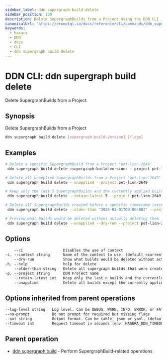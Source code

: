 ```yaml
---
sidebar_label: ddn supergraph build delete
sidebar_position: 100
description: Delete SupergraphBuilds from a Project using the DDN CLI
canonicalUrl: "https://promptql.io/docs/reference/cli/commands/ddn_supergraph_build_delete"
keywords:
  - hasura
  - DDN
  - docs
  - CLI
  - ddn supergraph build delete
---
```


# DDN CLI: ddn supergraph build delete

Delete SupergraphBuilds from a Project.

## Synopsis

Delete SupergraphBuilds from a Project

```bash
ddn supergraph build delete [supergraph-build-version] [flags]
```

## Examples

```bash
# Delete a specific SupergraphBuild from a Project "pet-lion-2649"
 ddn supergraph build delete <supergraph-build-version> --project pet-lion-2649

# Delete all unapplied SupergraphBuilds from a Project "pet-lion-2649"
 ddn supergraph build delete --unapplied --project pet-lion-2649

# Keep only the last 5 SupergraphBuilds and the currently applied build
 ddn supergraph build delete --retain-latest 5 --project pet-lion-2649

# Delete all SupergraphBuilds created before a specific timestamp (except the currently applied build)
 ddn supergraph build delete --older-than "2024-01-01T00:00:00Z" --project pet-lion-2649

# Preview what builds would be deleted without actually deleting them
 ddn supergraph build delete --unapplied --dry-run --project pet-lion-2649
```

## Options

```sass
    --ci                  Disables the use of context
-c, --context string      Name of the context to use. (default <current_context>)
    --dry-run             Show what builds would be deleted without actually deleting them
-h, --help                help for delete
    --older-than string   Delete all supergraph builds that were created before the timestamp (RFC3339 format), except the currently applied build
-p, --project string      DDN Project name
    --retain-latest int   Keep only the last n builds and the currently applied build. Deletes all other builds
    --unapplied           Delete all builds except the currently applied build
```

## Options inherited from parent operations

```sass
--log-level string   Log level. Can be DEBUG, WARN, INFO, ERROR, or FATAL. (default "INFO")
--no-prompt          Do not prompt for required but missing flags
--out string         Output format. Can be table, json or yaml. (default "table")
--timeout int        Request timeout in seconds [env: HASURA_DDN_TIMEOUT] (default 100)
```

## Parent operation

- [ddn supergraph build](/reference/cli/commands/ddn_supergraph_build) - Perform SupergraphBuild-related operations
